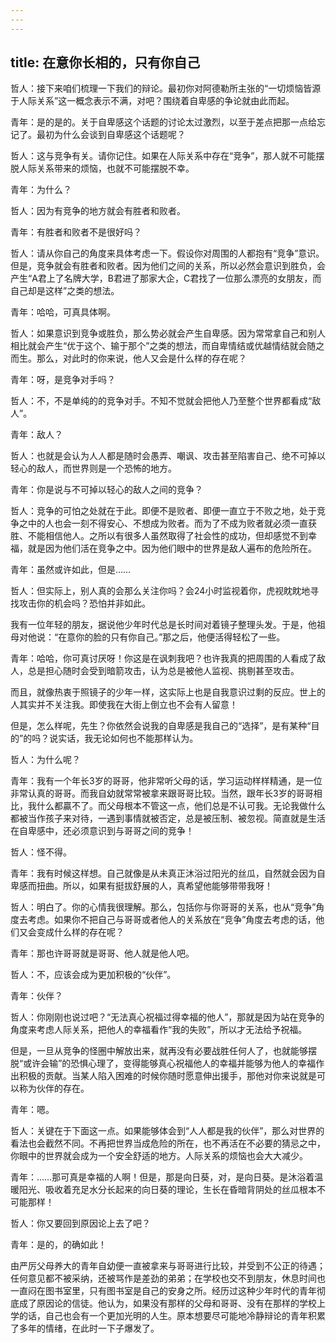 ```yaml
---
---
---
```

title: 在意你长相的，只有你自己
---

哲人：接下来咱们梳理一下我们的辩论。最初你对阿德勒所主张的“一切烦恼皆源于人际关系”这一概念表示不满，对吧？围绕着自卑感的争论就由此而起。

青年：是的是的。关于自卑感这个话题的讨论太过激烈，以至于差点把那一点给忘记了。最初为什么会谈到自卑感这个话题呢？

哲人：这与竞争有关。请你记住。如果在人际关系中存在“竞争”，那人就不可能摆脱人际关系带来的烦恼，也就不可能摆脱不幸。

青年：为什么？

哲人：因为有竞争的地方就会有胜者和败者。

青年：有胜者和败者不是很好吗？

哲人：请从你自己的角度来具体考虑一下。假设你对周围的人都抱有“竞争”意识。但是，竞争就会有胜者和败者。因为他们之间的关系，所以必然会意识到胜负，会产生“A君上了名牌大学，B君进了那家大企，C君找了一位那么漂亮的女朋友，而自己却是这样”之类的想法。

青年：哈哈，可真具体啊。

哲人：如果意识到竞争或胜负，那么势必就会产生自卑感。因为常常拿自己和别人相比就会产生“优于这个、输于那个”之类的想法，而自卑情结或优越情结就会随之而生。那么，对此时的你来说，他人又会是什么样的存在呢？

青年：呀，是竞争对手吗？

哲人：不，不是单纯的的竞争对手。不知不觉就会把他人乃至整个世界都看成“敌人”。

青年：敌人？

哲人：也就是会认为人人都是随时会愚弄、嘲讽、攻击甚至陷害自己、绝不可掉以轻心的敌人，而世界则是一个恐怖的地方。

青年：你是说与不可掉以轻心的敌人之间的竞争？

哲人：竞争的可怕之处就在于此。即便不是败者、即便一直立于不败之地，处于竞争之中的人也会一刻不得安心、不想成为败者。而为了不成为败者就必须一直获胜、不能相信他人。之所以有很多人虽然取得了社会性的成功，但却感觉不到幸福，就是因为他们活在竞争之中。因为他们眼中的世界是敌人遍布的危险所在。

青年：虽然或许如此，但是……

哲人：但实际上，别人真的会那么关注你吗？会24小时监视着你，虎视眈眈地寻找攻击你的机会吗？恐怕并非如此。

我有一位年轻的朋友，据说他少年时代总是长时间对着镜子整理头发。于是，他祖母对他说：“在意你的脸的只有你自己。”那之后，他便活得轻松了一些。

青年：哈哈，你可真讨厌呀！你这是在讽刺我吧？也许我真的把周围的人看成了敌人，总是担心随时会受到暗箭攻击，认为总是被他人监视、挑剔甚至攻击。

而且，就像热衷于照镜子的少年一样，这实际上也是自我意识过剩的反应。世上的人其实并不关注我。即使我在大街上倒立也不会有人留意！

但是，怎么样呢，先生？你依然会说我的自卑感是我自己的“选择”，是有某种“目的”的吗？说实话，我无论如何也不能那样认为。

哲人：为什么呢？

青年：我有一个年长3岁的哥哥，他非常听父母的话，学习运动样样精通，是一位非常认真的哥哥。而我自幼就常常被拿来跟哥哥比较。当然，跟年长3岁的哥哥相比，我什么都贏不了。而父母根本不管这一点，他们总是不认可我。无论我做什么都被当作孩子来对待，一遇到事情就被否定，总是被压制、被忽视。简直就是生活在自卑感中，还必须意识到与哥哥之间的竞争！

哲人：怪不得。

青年：我有时候这样想。自己就像是从未真正沐浴过阳光的丝瓜，自然就会因为自卑感而扭曲。所以，如果有挺拔舒展的人，真希望他能够带带我呀！

哲人：明白了。你的心情我很理解。那么，包括你与你哥哥的关系，也从“竞争”角度去考虑。如果你不把自己与哥哥或者他人的关系放在“竞争”角度去考虑的话，他们又会变成什么样的存在呢？

青年：那也许哥哥就是哥哥、他人就是他人吧。

哲人：不，应该会成为更加积极的“伙伴”。

青年：伙伴？

哲人：你刚刚也说过吧？“无法真心祝福过得幸福的他人”，那就是因为站在竞争的角度来考虑人际关系，把他人的幸福看作“我的失败”，所以才无法给予祝福。

但是，一旦从竞争的怪圈中解放出来，就再没有必要战胜任何人了，也就能够摆脱“或许会输”的恐惧心理了，变得能够真心祝福他人的幸福并能够为他人的幸福作出积极的贡献。当某人陷入困难的时候你随时愿意伸出援手，那他对你来说就是可以称为伙伴的存在。

青年：嗯。

哲人：关键在于下面这一点。如果能够体会到“人人都是我的伙伴”，那么对世界的看法也会截然不同。不再把世界当成危险的所在，也不再活在不必要的猜忌之中，你眼中的世界就会成为一个安全舒适的地方。人际关系的烦恼也会大大减少。

青年：……那可真是幸福的人啊！但是，那是向日葵，对，是向日葵。是沐浴着温暖阳光、吸收着充足水分长起来的向日葵的理论，生长在昏暗背阴处的丝瓜根本不可能那样！

哲人：你又要回到原因论上去了吧？

青年：是的，的确如此！

由严厉父母养大的青年自幼便一直被拿来与哥哥进行比较，并受到不公正的待遇；任何意见都不被采纳，还被骂作是差劲的弟弟；在学校也交不到朋友，休息时间也一直闷在图书室里，只有图书室是自己的安身之所。经历过这种少年时代的青年彻底成了原因论的信徒。他认为，如果没有那样的父母和哥哥、没有在那样的学校上学的话，自己也会有一个更加光明的人生。原本想要尽可能地冷静辩论的青年积累了多年的情绪，在此时一下子爆发了。